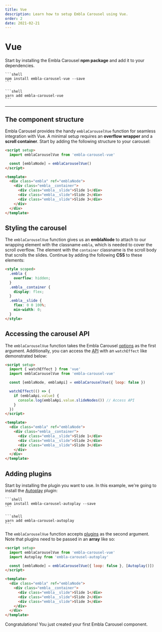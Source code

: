```yaml
---
title: Vue
description: Learn how to setup Embla Carousel using Vue.
order: 2
date: 2021-02-21
---
```



# Vue

Start by installing the Embla Carousel **npm package** and add it to your dependencies.

<Tabs groupId={TABS_PACKAGE_MANAGER.GROUP_ID}>
  <TabsItem tab={TABS_PACKAGE_MANAGER.TABS.NPM}>

    ```shell
    npm install embla-carousel-vue --save
    ```

  </TabsItem>
  <TabsItem tab={TABS_PACKAGE_MANAGER.TABS.YARN}>

    ```shell
    yarn add embla-carousel-vue
    ```

  </TabsItem>
</Tabs>

---

## The component structure

Embla Carousel provides the handy `emblaCarouselVue` function for seamless integration with Vue. A minimal setup requires an **overflow wrapper** and a **scroll container**. Start by adding the following structure to your carousel:

```html
<script setup>
  import emblaCarouselVue from 'embla-carousel-vue'

  const [emblaNode] = emblaCarouselVue()
</script>

<template>
  <div class="embla" ref="emblaNode">
    <div class="embla__container">
      <div class="embla__slide">Slide 1</div>
      <div class="embla__slide">Slide 2</div>
      <div class="embla__slide">Slide 3</div>
    </div>
  </div>
</template>
```

## Styling the carousel

The `emblaCarouselVue` function gives us an **emblaNode** to attach to our wrapping element with the classname `embla`, which is needed to cover the scroll overflow. The element with the `container` classname is the scroll body that scrolls the slides. Continue by adding the following **CSS** to these elements:

```html
<style scoped>
  .embla {
    overflow: hidden;
  }
  .embla__container {
    display: flex;
  }
  .embla__slide {
    flex: 0 0 100%;
    min-width: 0;
  }
</style>
```

## Accessing the carousel API

The `emblaCarouselVue` function takes the Embla Carousel [options](/api/options/) as the first argument. Additionally, you can access the [API](/api/) with an `watchEffect` like demonstrated below:

```html highlight={5,7-11}
<script setup>
  import { watchEffect } from 'vue'
  import emblaCarouselVue from 'embla-carousel-vue'

  const [emblaNode, emblaApi] = emblaCarouselVue({ loop: false })

  watchEffect(() => {
    if (emblaApi.value) {
      console.log(emblaApi.value.slideNodes()) // Access API
    }
  })
</script>

<template>
  <div class="embla" ref="emblaNode">
    <div class="embla__container">
      <div class="embla__slide">Slide 1</div>
      <div class="embla__slide">Slide 2</div>
      <div class="embla__slide">Slide 3</div>
    </div>
  </div>
</template>
```

## Adding plugins

Start by installing the plugin you want to use. In this example, we're going to install the [Autoplay](/plugins/autoplay/) plugin:

<Tabs groupId={TABS_PACKAGE_MANAGER.GROUP_ID}>
  <TabsItem tab={TABS_PACKAGE_MANAGER.TABS.NPM}>

    ```shell
    npm install embla-carousel-autoplay --save
    ```

  </TabsItem>
  <TabsItem tab={TABS_PACKAGE_MANAGER.TABS.YARN}>

    ```shell
    yarn add embla-carousel-autoplay
    ```

  </TabsItem>
</Tabs>

The `emblaCarouselVue` function accepts [plugins](/plugins/) as the second argument. Note that plugins need to be passed in an **array** like so:

```html highlight={3,5}
<script setup>
  import emblaCarouselVue from 'embla-carousel-vue'
  import Autoplay from 'embla-carousel-autoplay'

  const [emblaNode] = emblaCarouselVue({ loop: false }, [Autoplay()])
</script>

<template>
  <div class="embla" ref="emblaNode">
    <div class="embla__container">
      <div class="embla__slide">Slide 1</div>
      <div class="embla__slide">Slide 2</div>
      <div class="embla__slide">Slide 3</div>
    </div>
  </div>
</template>
```

Congratulations! You just created your first Embla Carousel component.

